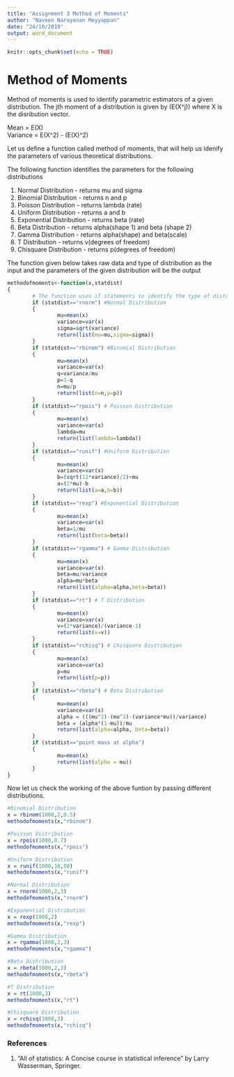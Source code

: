 ```yaml
---
title: "Assignment 3 Method of Moments"
author: "Naveen Narayanan Meyyappan"
date: "24/10/2019"
output: word_document
---
```


```r
knitr::opts_chunk$set(echo = TRUE)
```

# Method of Moments

Method of moments is used to identify parametric estimators of a given distribution. 
The jth moment of a distribution is given by (E(X^j)) where X is the disribution vector.

Mean = E(X)     
Variance = E(X^2) - (E(X)^2)

Let us define a function called method of moments, that will help us idenify the parameters of various theoretical distributions.

The following function identifies the parameters for the following distributions

1. Normal Distribution - returns mu and sigma
2. Binomial Distribution - returns n and p
3. Poisson Distribution - returns lambda (rate)
4. Uniform Distribution - returns a and b
5. Exponential Distribution - returns beta (rate)
6. Beta Distribution - returns alpha(shape 1) and beta (shape 2)
7. Gamma Distribution - returns alpha(shape) and beta(scale)
8. T Distribution - returns v(degrees of freedom)
9. Chisquare Distribution - returns p(degrees of freedom)
  
The function given below takes raw data and type of distribution as the input and the parameters of the given distribution will be the output

```r
methodofmoments<-function(x,statdist)
{
        # The function uses if statements to identify the type of distribution. Then the mean and standard deviation of the raw data are calculated. Using the mean and standard deviation, we calculate the parameters of the given distribution
        if (statdist=="rnorm") #Normal Distribution
        {
                mu=mean(x)
                variance=var(x)
                sigma=sqrt(variance)
                return(list(mu=mu,sigma=sigma))
        }
        if (statdist=="rbinom") #Binomial Distribution
        {
                mu=mean(x)
                variance=var(x)
                q=variance/mu
                p=1-q
                n=mu/p
                return(list(n=n,p=p))
        }
        if (statdist=="rpois") # Poisson Distribution
        {
                mu=mean(x)
                variance=var(x)
                lambda=mu
                return(list(lambda=lambda))
        }
        if (statdist=="runif") #Uniform Distribution
        {
                mu=mean(x)
                variance=var(x)
                b=(sqrt(12*variance)/2)+mu
                a=(2*mu)-b
                return(list(a=a,b=b))
        }
        if (statdist=="rexp") #Exponential Distribution
        {
                mu=mean(x)
                variance=var(x)
                beta=1/mu
                return(list(beta=beta))
        }
        if (statdist=="rgamma") # Gamma Distribution
        {
                mu=mean(x)
                variance=var(x)
                beta=mu/variance
                alpha=mu*beta
                return(list(alpha=alpha,beta=beta))
        }
        if (statdist=="rt") # T Distribution
        {
                mu=mean(x)
                variance=var(x)
                v=(2*variance)/(variance-1)
                return(list(v=v))
        }
        if (statdist=="rchisq") # Chisquare Distribution
        {
                mu=mean(x)
                variance=var(x)
                p=mu
                return(list(p=p))
        }
        if (statdist=="rbeta") # Beta Distribution
        {
                mu=mean(x)
                variance=var(x)
                alpha = (((mu^2)-(mu^3)-(variance*mu))/variance)
                beta = (alpha*(1-mu))/mu
                return(list(alpha=alpha, beta=beta))
        }
        if (statdist=="point mass at alpha")
        {
                mu=mean(x)
                return(list(alpha = mu))
        }
}
```

Now let us check the working of the above funtion by passing different distributions.

```r
#Binomial Distribution
x = rbinom(1000,2,0.5)
methodofmoments(x,"rbinom")

#Poisson Distribution
x = rpois(1000,0.7)
methodofmoments(x,"rpois")

#Uniform Distribution
x = runif(1000,10,50)
methodofmoments(x,"runif")

#Normal Distribution
x = rnorm(1000,2,3)
methodofmoments(x,"rnorm")

#Exponential Distribution
x = rexp(1000,2)
methodofmoments(x,"rexp")

#Gamma Distribution
x = rgamma(1000,2,3)
methodofmoments(x,"rgamma")

#Beta Distribution
x = rbeta(1000,2,3)
methodofmoments(x,"rbeta")

#T Distribution
x = rt(1000,3)
methodofmoments(x,"rt")

#Chisquare Distribution
x = rchisq(1000,3)
methodofmoments(x,"rchisq")

```

### References  

1. "All of statistics: A Concise course in statistical inference" by Larry Wasserman, Springer.


